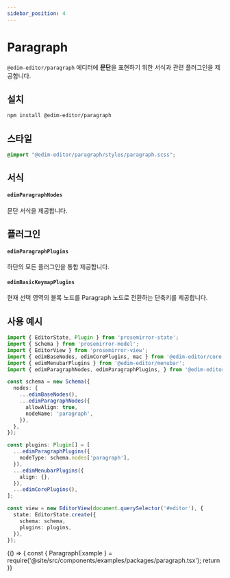 ```yaml
---
sidebar_position: 4
---
```


# Paragraph

`@edim-editor/paragraph` 에디터에 **문단**을 표현하기 위한 서식과 관련 플러그인을 제공합니다.

## 설치

```bash
npm install @edim-editor/paragraph
```

## 스타일

```css title="src/index.scss"
@import "@edim-editor/paragraph/styles/paragraph.scss";
```

## 서식

#### `edimParagraphNodes`

문단 서식을 제공합니다.

## 플러그인

#### `edimParagraphPlugins`

하단의 모든 플러그인을 통합 제공합니다.

#### `edimBasicKeymapPlugins`

현재 선택 영역의 블록 노드를 Paragraph 노드로 전환하는 단축키를 제공합니다.

## 사용 예시

```typescript title="src/index.ts"
import { EditorState, Plugin } from 'prosemirror-state';
import { Schema } from 'prosemirror-model';
import { EditorView } from 'prosemirror-view';
import { edimBaseNodes, edimCorePlugins, mac } from '@edim-editor/core';
import { edimMenubarPlugins } from '@edim-editor/menubar';
import { edimParagraphNodes, edimParagraphPlugins, } from '@edim-editor/paragraph';

const schema = new Schema({
  nodes: {
    ...edimBaseNodes(),
    ...edimParagraphNodes({
      allowAlign: true,
      nodeName: 'paragraph',
    }),
  },
});

const plugins: Plugin[] = [
  ...edimParagraphPlugins({
    nodeType: schema.nodes['paragraph'],
  }),
  ...edimMenubarPlugins({
    align: {},
  }),
  ...edimCorePlugins(),
];

const view = new EditorView(document.querySelector('#editor'), {
  state: EditorState.create({
    schema: schema,
    plugins: plugins,
  }),
});
```

<BrowserOnly>
  {() => {
    const { ParagraphExample } = require('@site/src/components/examples/packages/paragraph.tsx');
    return <ParagraphExample />
  }}
</BrowserOnly>

